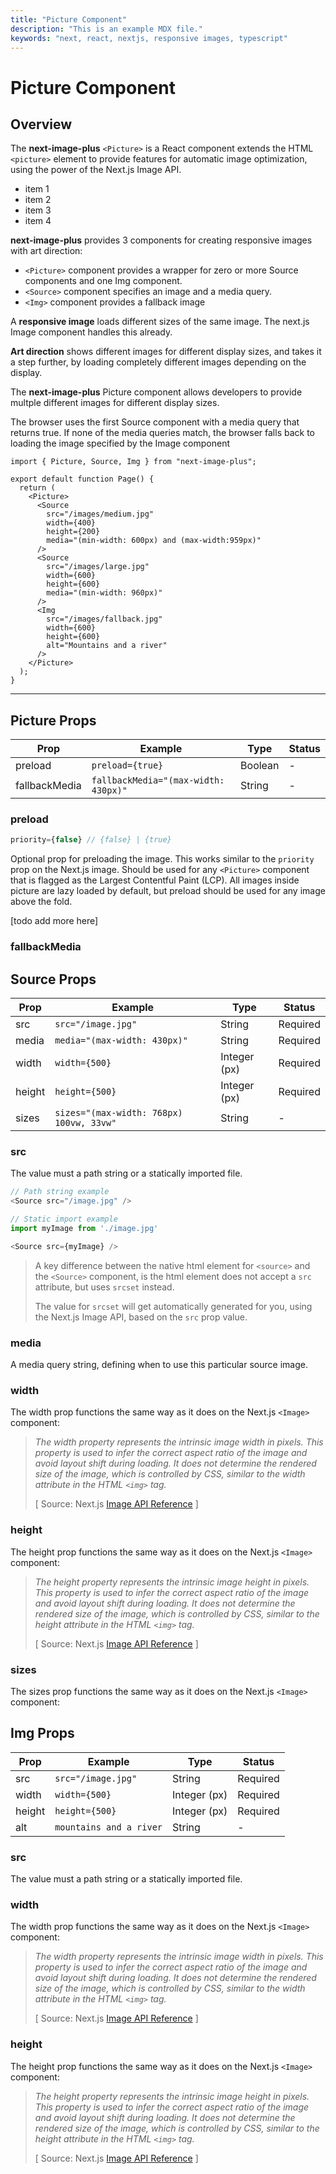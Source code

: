 ```yaml
---
title: "Picture Component"
description: "This is an example MDX file."
keywords: "next, react, nextjs, responsive images, typescript"
---
```


# Picture Component

## Overview

The **next-image-plus** `<Picture>` is a React component extends the HTML `<picture>` element to provide features for automatic image optimization,
using the power of the Next.js Image API.

- item 1
- item 2
- item 3
- item 4

**next-image-plus** provides 3 components for creating responsive images with art direction:

- `<Picture>` component provides a wrapper for zero or more Source components and one Img component.
- `<Source>` component specifies an image and a media query.
- `<Img>` component provides a fallback image

A **responsive image** loads different sizes of the same image. The next.js Image component handles this already.

**Art direction** shows different images for different display sizes, and takes it a step further, by loading completely different images depending on the display.

The **next-image-plus** Picture component allows developers to provide multple different images for different display sizes.

The browser uses the first Source component with a media query that returns true.
If none of the media queries match, the browser falls back to loading the image specified by the Image component

```tsx
import { Picture, Source, Img } from "next-image-plus";

export default function Page() {
  return (
    <Picture>
      <Source
        src="/images/medium.jpg"
        width={400}
        height={200}
        media="(min-width: 600px) and (max-width:959px)"
      />
      <Source
        src="/images/large.jpg"
        width={600}
        height={600}
        media="(min-width: 960px)"
      />
      <Img
        src="/images/fallback.jpg"
        width={600}
        height={600}
        alt="Mountains and a river"
      />
    </Picture>
  );
}
```

---

## Picture Props

| Prop          | Example                              | Type    | Status |
| ------------- | ------------------------------------ | ------- | ------ |
| preload       | `preload={true}`                     | Boolean | -      |
| fallbackMedia | `fallbackMedia="(max-width: 430px)"` | String  | -      |

### preload

```ts
priority={false} // {false} | {true}
```

Optional prop for preloading the image. This works similar to the `priority` prop on the Next.js image.
Should be used for any `<Picture>` component that is flagged as the Largest Contentful Paint (LCP).
All images inside picture are lazy loaded by default, but preload should be used for any image above the fold.

[todo add more here]

### fallbackMedia

## Source Props

| Prop   | Example                                  | Type         | Status   |
| ------ | ---------------------------------------- | ------------ | -------- |
| src    | `src="/image.jpg"`                       | String       | Required |
| media  | `media="(max-width: 430px)"`             | String       | Required |
| width  | `width={500}`                            | Integer (px) | Required |
| height | `height={500}`                           | Integer (px) | Required |
| sizes  | `sizes="(max-width: 768px) 100vw, 33vw"` | String       | -        |

### src

The value must a path string or a statically imported file.

```ts
// Path string example
<Source src="/image.jpg" />

// Static import example
import myImage from './image.jpg'

<Source src={myImage} />
```

> A key difference between the native html element for `<source>` and the `<Source>` component, is the html element does not accept a `src` attribute, but uses `srcset` instead.
>
> The value for `srcset` will get automatically generated for you, using the Next.js Image API, based on the `src` prop value.

### media

A media query string, defining when to use this particular source image.

### width

The width prop functions the same way as it does on the Next.js `<Image>` component:

> _The width property represents the intrinsic image width in pixels. This property is used to infer the correct aspect ratio of the image and avoid layout shift during loading.
> It does not determine the rendered size of the image, which is controlled by CSS, similar to the width attribute in the HTML `<img>` tag._
>
> [ Source: Next.js <a href="https://nextjs.org/docs/pages/api-reference/components/image#width" target="_blank">Image API Reference</a> ]

### height

The height prop functions the same way as it does on the Next.js `<Image>` component:

> _The height property represents the intrinsic image height in pixels. This property is used to infer the correct aspect ratio of the image and avoid layout shift during loading.
> It does not determine the rendered size of the image, which is controlled by CSS, similar to the height attribute in the HTML `<img>` tag._
>
> [ Source: Next.js <a href="https://nextjs.org/docs/pages/api-reference/components/image#height" target="_blank">Image API Reference</a> ]

### sizes

The sizes prop functions the same way as it does on the Next.js `<Image>` component:

## Img Props

| Prop   | Example                 | Type         | Status   |
| ------ | ----------------------- | ------------ | -------- |
| src    | `src="/image.jpg"`      | String       | Required |
| width  | `width={500}`           | Integer (px) | Required |
| height | `height={500}`          | Integer (px) | Required |
| alt    | `mountains and a river` | String       | -        |

### src

The value must a path string or a statically imported file.

### width

The width prop functions the same way as it does on the Next.js `<Image>` component:

> _The width property represents the intrinsic image width in pixels. This property is used to infer the correct aspect ratio of the image and avoid layout shift during loading.
> It does not determine the rendered size of the image, which is controlled by CSS, similar to the width attribute in the HTML `<img>` tag._
>
> [ Source: Next.js <a href="https://nextjs.org/docs/pages/api-reference/components/image#width" target="_blank">Image API Reference</a> ]

### height

The height prop functions the same way as it does on the Next.js `<Image>` component:

> _The height property represents the intrinsic image height in pixels. This property is used to infer the correct aspect ratio of the image and avoid layout shift during loading.
> It does not determine the rendered size of the image, which is controlled by CSS, similar to the height attribute in the HTML `<img>` tag._
>
> [ Source: Next.js <a href="https://nextjs.org/docs/pages/api-reference/components/image#height" target="_blank">Image API Reference</a> ]
